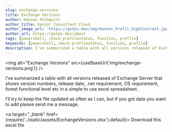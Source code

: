 ```yaml
---
slug: exchange-versions
title: Exchange Versions
author: Hannes Palmquist
author_title: Senior Consultant Cloud
author_image_url: 'https://getps.dev/img/Hannes_Profil_HighContrast.jpg'
author_url: https://getps.dev/about
tags: [powershell, check-profilestatus, function, profile]
keywords: [powershell, check-profilestatus, function, profile]
description: I’ve summarized a table with all versions released of Exchange Server that shows version numbers, release date, .net requirement, OS requirement, forest functional level etc in a simple to use excel spreadsheet.
---
```


<div class="fb-share-button"
data-href="https://getps.dev/blog/exchange-versions"
data-layout="button"
data-size="small">
</div>


<img alt="Exchange Versions" src={useBaseUrl('img/exchange-versions.png')} />

I’ve summarized a table with all versions released of Exchange Server that shows version numbers, release date, .net requirement, OS requirement, forest functional level etc in a simple to use excel spreadsheet.

I’ll try to keep the file updated as often as I can, but if you got data you want to add please send me a message.

<a target="_blank" href={require('../static/assets/ExchangeVersions.xlsx').default}> Download this excel file </a>

<Comments />
